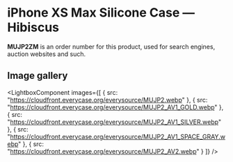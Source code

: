 
# iPhone XS Max Silicone Case — Hibiscus

<Callout type='info' emoji='👉🏻'>**MUJP2ZM** is an order number for this product, used for search engines, auction websites and such.</Callout>

## Image gallery

<LightboxComponent
    images={[
      {
        src: "https://cloudfront.everycase.org/everysource/MUJP2.webp"
      },
      {
        src: "https://cloudfront.everycase.org/everysource/MUJP2_AV1_GOLD.webp"
      },
      {
        src: "https://cloudfront.everycase.org/everysource/MUJP2_AV1_SILVER.webp"
      },
      {
        src: "https://cloudfront.everycase.org/everysource/MUJP2_AV1_SPACE_GRAY.webp"
      },
      {
        src: "https://cloudfront.everycase.org/everysource/MUJP2_AV2.webp"
      }
    ]}
  />
